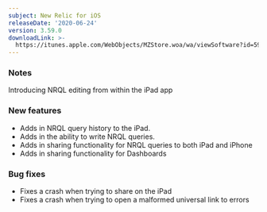 ```yaml
---
subject: New Relic for iOS
releaseDate: '2020-06-24'
version: 3.59.0
downloadLink: >-
  https://itunes.apple.com/WebObjects/MZStore.woa/wa/viewSoftware?id=594038638&mt=8
---
```


### Notes

Introducing NRQL editing from within the iPad app

### New features

* Adds in NRQL query history to the iPad.
* Adds in the ability to write NRQL queries.
* Adds in sharing functionality for NRQL queries to both iPad and iPhone
* Adds in sharing functionality for Dashboards

### Bug fixes

* Fixes a crash when trying to share on the iPad
* Fixes a crash when trying to open a malformed universal link to errors
